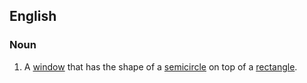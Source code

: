 ==English==
{{wikipedia|Norman architecture}}

===Noun===
{{en-noun|head=[[Norman]] [[window]]}}
# A [[window]] that has the shape of a [[semicircle]] on top of a [[rectangle]].